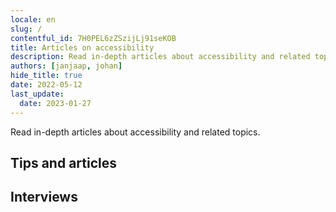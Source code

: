 ```yaml
---
locale: en
slug: /
contentful_id: 7H0PEL6zZSzijLj91seKOB
title: Articles on accessibility
description: Read in-depth articles about accessibility and related topics.
authors: [janjaap, johan]
hide_title: true
date: 2022-05-12
last_update:
  date: 2023-01-27
---
```


<Hero
  title="Accessibility articles"
/>

Read in-depth articles about accessibility and related topics.

## Tips and articles

<LinkList title="Accessibility articles - Link list" isHighlighted={true}>
  <LinkListItem
    url="/en/articles/disabilities"
    title="Disabilities"
    appearance="link"
    label="Disabilities when using apps"
    description="This article provides a summary of the different disabilities. Here you can also find the number of Dutch people with a disability."
    image="/img/light/Beperkingen.svg"
    alt="Disabilities"
  />
  <LinkListItem
    url="/en/articles/assistive-technologies"
    title="Assistive technologies"
    appearance="link"
    label="Assistive technologies for using apps"
    description="This article provides a summary of the different assistive technologies."
    image="/img/light/Hulpmiddelen.svg"
    alt="Assistive Technologies"
  />
  <LinkListItem
    url="/en/articles/accessible-app-beginners-guide"
    title="An Accessible App. Where to start?"
    appearance="link"
    label="An accessible app. Where to start?"
    description="Making your app accessible to everyone: where do you start? These are the first steps you should take."
    image="/img/light/Oplossingen.svg"
    alt="Solutions"
  />
  <LinkListItem
    url="/en/articles/gather-your-own-accessibility-data"
    title="Gather your own accessibility data"
    appearance="link"
    label="Gather your own accessibility data"
    description="All ingredients to gain insight into the use of accessibility features in your own app."
    image="/img/light/Diensten.svg"
    alt="Services"
  />
  <LinkListItem
    url="/en/articles/how-to-get-an-accessible-app-developed"
    title="How to get an accessible app developed"
    appearance="link"
    label="How to get an accessible app developed"
    description="This article, aimed at non-developers, explains where to start if you want to have an app made accessible."
    image="/img/light/Ontwikkeling.svg"
    alt="Development"
  />
  <LinkListItem
    url="/en/articles/how-we-built-appt-org"
    title="How we built appt.org"
    appearance="link"
    label="How we built appt.org"
    description="We built appt.org by using Contentful in combination with Next.js, Typescript, Tailwind CSS and Google Cloud Run."
    image="/img/light/Web.svg"
    alt="Web globe icon"
  />
  <LinkListItem
    url="/en/articles/automated-accessibility-testing-android-ios-apps"
    title="Automated accessibility testing of Android and iOS apps"
    appearance="link"
    label="Automated accessibility testing of Android and iOS apps"
    description="You can run automated accessibility tests to check if your Android or iOS app meets accessibility requirements. This article lists tools to automatically test the accessibility of your app."
    image="/img/light/Robot.svg"
    alt="Icon of a robot's face, in a pink color"
  />
  <LinkListItem
    url="/en/articles/contribute-code-samples-for-accessible-apps"
    title="Contribute code samples"
    appearance="link"
    label="Contribute code samples for accessible apps"
    description="Contribute to our mission by sharing code samples of accessible apps."
    image="/img/light/4.1.1.svg"
    alt="WCAG 4.1.1 - Logo"
  />
  <LinkListItem
    url="/en/handbook"
    title="App accessibility handbook"
    appearance="link"
    label="App accessibility handbook"
    description="Our handbook is designed to learn the basic principles of app accessibility in straightforward way. "
    image="/img/light/handbook.svg"
    alt="Handbook icon"
  />
  <LinkListItem
    url="/en/articles/native-versus-cross-frameworks-accessible-apps"
    title="Native versus cross-platform frameworks to develop accessible apps"
    appearance="link"
    label="Native versus cross-platform frameworks to develop accessible apps"
    description="What framework to choose if you want to build an accessible app? Native has it benefits, but cross-platform frameworks are catching up."
    image="/img/light/2.5.6.svg"
    alt="WCAG 2.5.6 - Logo"
  />
</LinkList>

## Interviews

<TwoColumnBlock>
  <LeftColumn>
    <ColumnRow>
      <Quote
        quote="How many hours a day I use my phone? How many hours do you use your eyes?"
        name="Jesse"
        image="/img/light/Jesse.png"
        alt="Photo Jesse"
        linkLabel="Read the interview with Jesse"
        url="/en/articles/jesse"
      />
    </ColumnRow>
    <ColumnRow>
      <Quote
        quote="I’m not disabled, the world disables me."
        name="Darice"
        image="/img/light/Interview-met-dove-eindgebruiken-over-inzetten-van-toegankelijkheid-in-mobiele-apps.jpg"
        alt="Photo Darice"
        linkLabel="Read the interview with Darice"
        url="/en/articles/darice"
      />
    </ColumnRow>
    <ColumnRow>
      <Quote
        quote="My iPhone is my third eye."
        name="Jeroen"
        image="/img/light/Blinde-app-gebruiker-Jeroen.jpg"
        alt="Jeroen - Asset"
        linkLabel="Read the interview with Jeroen"
        url="/en/articles/jeroen"
      />
    </ColumnRow>
  </LeftColumn>
  <RightColumn>
    <ColumnRow>
      <Quote
        quote="I try to reduce overstimulation on my mobile phone."
        name="Colinda"
        image="/img/light/colinda.jpg"
        alt="Colinda"
        linkLabel="Read the interview with Colinda"
        url="/en/articles/colinda"
      />
    </ColumnRow>
    <ColumnRow>
      <Quote
        quote="Accessibility features could also be aesthetically pleasing."
        name="Onno"
        image="/img/light/Interview-met-slechtziende-gebruiker-over-mobiele-applicaties-op-telefoons.jpg"
        alt="Photo Onno"
        linkLabel="Read the interview with Onno"
        url="/en/articles/onno"
      />
    </ColumnRow>
    <ColumnRow>
      <Quote
        quote="Resizing texts is a necessity for me. "
        name="Edith"
        image="/img/light/Edith-s.jpg"
        alt="Picture of Edith"
        linkLabel="Read the interview with Edith"
        url="/en/articles/edith"
      />
    </ColumnRow>
  </RightColumn>
</TwoColumnBlock>
